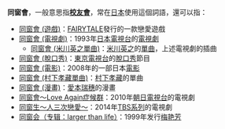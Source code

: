 '''同窗會'''，一般意思指'''[[校友會|校友會]]'''，常在[[日本|日本]]使用這個詞語，還可以指：

*[[同窗會_(遊戲)|同窗會 (遊戲)]]：[[FAIRYTALE|FAIRYTALE]]發行的一款戀愛遊戲
*[[同窗會_(電視劇)|同窗會 (電視劇)]]：1993年[[日本電視台|日本電視台]]的[[電視劇|電視劇]]
**[[同窗會_(米川英之單曲)|同窗會 (米川英之單曲)]]：[[米川英之|米川英之]]的[[單曲|單曲]]，上述電視劇的插曲
*[[同窗會_(脫口秀)|同窗會 (脫口秀)]]：[[東京電視台|東京電視台]]的[[脫口秀|脫口秀]]節目
*[[同窗會_(電影)|同窗會 (電影)]]：2008年的一部日本[[電影|電影]]
*[[同窗會_(村下孝藏單曲)|同窗會 (村下孝藏單曲)]]：[[村下孝藏|村下孝藏]]的單曲
*[[同窗會_(漫畫)|同窗會 (漫畫)]]：[[愛本瑞穗|愛本瑞穗]]的漫畫
*[[同窗會～Love_Again症候群|同窗會～Love Again症候群]]：2010年[[朝日電視台|朝日電視台]]的電視劇
*[[同窗生～人三次戀愛～|同窗生～人三次戀愛～]]：2014年[[TBS系列|TBS系列]]的電視劇
*[[同窗会（专辑：larger_than_life）|同窗会（专辑：larger than life）]]：1999年发行[[梅艳芳|梅艳芳]]
{{disambig|Cat=三字消歧義}}